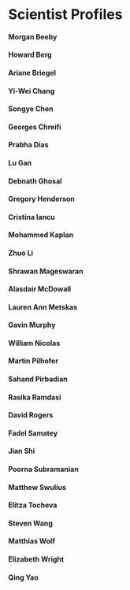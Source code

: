 # Scientist Profiles 
#### Morgan Beeby {#morgan_beeby}


#### Howard Berg {#howard_berg}


#### Ariane Briegel {#ariane_briegel}


#### Yi-Wei Chang {#yi-wei_chang}


#### Songye Chen {#songye_chen}


#### Georges Chreifi {#georges_chreifi}


#### Prabha Dias {#prabha_dias}


#### Lu Gan {#lu_gan}


#### Debnath Ghosal {#debnath_ghosal}


#### Gregory Henderson {#gregory_henderson}


#### Cristina Iancu {#cristina_iancu}


#### Mohammed Kaplan {#mohammed_kaplan}


#### Zhuo Li {#zhuo_li}


#### Shrawan Mageswaran {#shrawan_mageswaran}


#### Alasdair McDowall {#alasdair_mcdowall}


#### Lauren Ann Metskas {#lauren_ann_metskas}


#### Gavin Murphy {#gavin_murphy}


#### William Nicolas {#william_nicolas}


#### Martin Pilhofer {#martin_pilhofer}


#### Sahand Pirbadian {#sahand_pirbadian}


#### Rasika Ramdasi {#rasika_ramdasi}


#### David Rogers {#david_rogers}


#### Fadel Samatey {#fadel_samatey}


#### Jian Shi {#jian_shi}


#### Poorna Subramanian {#poorna_subramanian}


#### Matthew Swulius {#matthew_swulius}


#### Elitza Tocheva {#elitza_tocheva}


#### Steven Wang {#steven_wang}


#### Matthias Wolf {#matthias_wolf}


#### Elizabeth Wright {#elizabeth_wright}


#### Qing Yao {#qing_yao}

